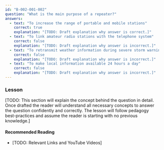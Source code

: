 ```yaml
---
id: "B-002-001-002"
question: "What is the main purpose of a repeater?"
answers:
  - text: "To increase the range of portable and mobile stations"
    correct: true
    explanation: "[TODO: Draft explanation why answer is correct.]"
  - text: "To link amateur radio stations with the telephone system"
    correct: false
    explanation: "[TODO: Draft explanation why answer is incorrect.]"
  - text: "To retransmit weather information during severe storm warnings"
    correct: false
    explanation: "[TODO: Draft explanation why answer is incorrect.]"
  - text: "To make local information available 24 hours a day"
    correct: false
    explanation: "[TODO: Draft explanation why answer is incorrect.]"
---
```


### Lesson

[TODO: This section will explain the concept behind the question in detail. Once drafted the reader will understand all necessary concepts to answer the question confidently and correctly. The lesson will follow pedagogy best-practices and assume the reader is starting with no previous knowledge.]

#### Recommended Reading

- [TODO: Relevant Links and YouTube Videos]
